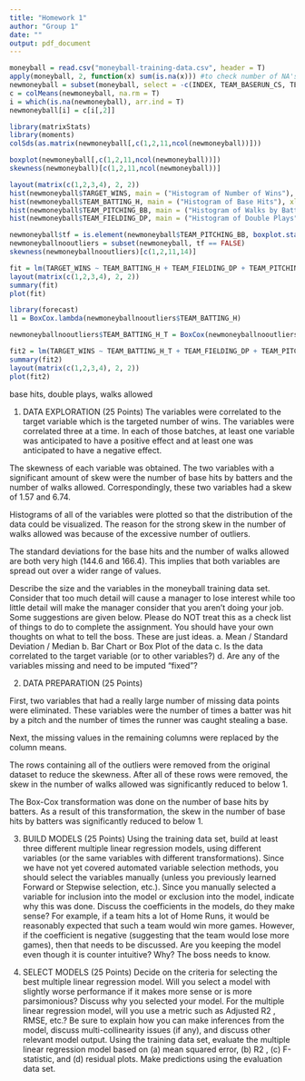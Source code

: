 ```yaml
---
title: "Homework 1"
author: "Group 1"
date: ""
output: pdf_document
---
```


```r
moneyball = read.csv("moneyball-training-data.csv", header = T)
apply(moneyball, 2, function(x) sum(is.na(x))) #to check number of NA's
newmoneyball = subset(moneyball, select = -c(INDEX, TEAM_BASERUN_CS, TEAM_BATTING_HBP))
c = colMeans(newmoneyball, na.rm = T)
i = which(is.na(newmoneyball), arr.ind = T)
newmoneyball[i] = c[i[,2]]

library(matrixStats)
library(moments)
colSds(as.matrix(newmoneyball[,c(1,2,11,ncol(newmoneyball))]))

boxplot(newmoneyball[,c(1,2,11,ncol(newmoneyball))])
skewness(newmoneyball)[c(1,2,11,ncol(newmoneyball))]
```

```r
layout(matrix(c(1,2,3,4), 2, 2))
hist(newmoneyball$TARGET_WINS, main = ("Histogram of Number of Wins"), xlab = ("Number of Wins"))
hist(newmoneyball$TEAM_BATTING_H, main = ("Histogram of Base Hits"), xlab = ("Base Hits"))
hist(newmoneyball$TEAM_PITCHING_BB, main = ("Histogram of Walks by Batters"), xlab = ("Walks by Batters"))
hist(newmoneyball$TEAM_FIELDING_DP, main = ("Histogram of Double Plays"), xlab = ("Double Plays"))
```

```r
newmoneyball$tf = is.element(newmoneyball$TEAM_PITCHING_BB, boxplot.stats(newmoneyball$TEAM_PITCHING_BB)$out)
newmoneyballnooutliers = subset(newmoneyball, tf == FALSE)
skewness(newmoneyballnooutliers)[c(1,2,11,14)]
```

```r
fit = lm(TARGET_WINS ~ TEAM_BATTING_H + TEAM_FIELDING_DP + TEAM_PITCHING_BB, data = newmoneyball)
layout(matrix(c(1,2,3,4), 2, 2))
summary(fit)
plot(fit)
```

```r
library(forecast)
l1 = BoxCox.lambda(newmoneyballnooutliers$TEAM_BATTING_H)

newmoneyballnooutliers$TEAM_BATTING_H_T = BoxCox(newmoneyballnooutliers$TEAM_BATTING_H, l1)

fit2 = lm(TARGET_WINS ~ TEAM_BATTING_H_T + TEAM_FIELDING_DP + TEAM_PITCHING_BB, data = newmoneyballnooutliers)
summary(fit2)
layout(matrix(c(1,2,3,4), 2, 2))
plot(fit2)
```

base hits, double plays, walks allowed

1. DATA EXPLORATION (25 Points)
The variables were correlated to the target variable which is the targeted number of wins. The variables were correlated three at a time. In each of those batches, at least one variable was anticipated to have a positive effect and at least one was anticipated to have a negative effect. 

The skewness of each variable was obtained. The two variables with a significant amount of skew were the number of base hits by batters and the number of walks allowed. Correspondingly, these two variables had a skew of 1.57 and 6.74. 

Histograms of all of the variables were plotted so that the distribution of the data could be visualized. The reason for the strong skew in the number of walks allowed was because of the excessive number of outliers.

The standard deviations for the base hits and the number of walks allowed are both very high (144.6 and 166.4). This implies that both variables are spread out over a wider range of values.  

Describe the size and the variables in the moneyball training data set. Consider that too much detail will cause a
manager to lose interest while too little detail will make the manager consider that you aren't doing your job. Some
suggestions are given below. Please do NOT treat this as a check list of things to do to complete the assignment.
You should have your own thoughts on what to tell the boss. These are just ideas.
a. Mean / Standard Deviation / Median
b. Bar Chart or Box Plot of the data
c. Is the data correlated to the target variable (or to other variables?)
d. Are any of the variables missing and need to be imputed "fixed"?

2. DATA PREPARATION (25 Points)

First, two variables that had a really large number of missing data points were eliminated. These variables were the number of times a batter was hit by a pitch and the number of times the runner was caught stealing a base. 

Next, the missing values in the remaining columns were replaced by the column means. 

The rows containing all of the outliers were removed from the original dataset to reduce the skewness. After all of these rows were removed, the skew in the number of walks allowed was significantly reduced to below 1. 

The Box-Cox transformation was done on the number of base hits by batters. As a result of this transformation, the skew in the number of base hits by batters was significantly reduced to below 1.

3. BUILD MODELS (25 Points)
Using the training data set, build at least three different multiple linear regression models, using different variables
(or the same variables with different transformations). Since we have not yet covered automated variable
selection methods, you should select the variables manually (unless you previously learned Forward or Stepwise
selection, etc.). Since you manually selected a variable for inclusion into the model or exclusion into the model,
indicate why this was done.
Discuss the coefficients in the models, do they make sense? For example, if a team hits a lot of Home Runs, it
would be reasonably expected that such a team would win more games. However, if the coefficient is negative
(suggesting that the team would lose more games), then that needs to be discussed. Are you keeping the model
even though it is counter intuitive? Why? The boss needs to know.

4. SELECT MODELS (25 Points)
Decide on the criteria for selecting the best multiple linear regression model. Will you select a model with slightly
worse performance if it makes more sense or is more parsimonious? Discuss why you selected your model.
For the multiple linear regression model, will you use a metric such as Adjusted R2
, RMSE, etc.? Be sure to
explain how you can make inferences from the model, discuss multi-collinearity issues (if any), and discuss other
relevant model output. Using the training data set, evaluate the multiple linear regression model based on (a)
mean squared error, (b) R2
, (c) F-statistic, and (d) residual plots. Make predictions using the evaluation data set.

